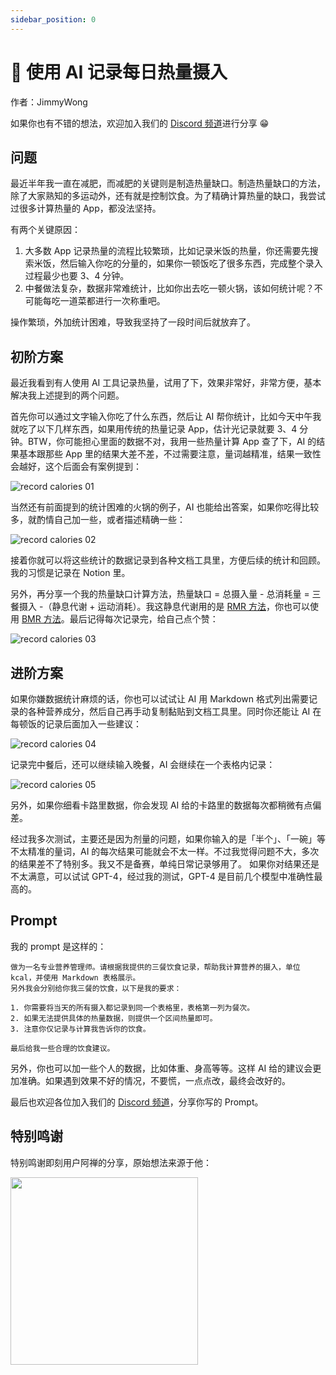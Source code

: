 ```yaml
---
sidebar_position: 0
---
```


# 🧮 使用 AI 记录每日热量摄入


作者：JimmyWong

如果你也有不错的想法，欢迎加入我们的 [Discord 频道](https://discord.gg/B7Z7wjuUPg)进行分享 😁

## 问题

最近半年我一直在减肥，而减肥的关键则是制造热量缺口。制造热量缺口的方法，除了大家熟知的多运动外，还有就是控制饮食。为了精确计算热量的缺口，我尝试过很多计算热量的 App，都没法坚持。

有两个关键原因：

1. 大多数 App 记录热量的流程比较繁琐，比如记录米饭的热量，你还需要先搜索米饭，然后输入你吃的分量的，如果你一顿饭吃了很多东西，完成整个录入过程最少也要 3、4 分钟。
2. 中餐做法复杂，数据非常难统计，比如你出去吃一顿火锅，该如何统计呢？不可能每吃一道菜都进行一次称重吧。

操作繁琐，外加统计困难，导致我坚持了一段时间后就放弃了。

## 初阶方案

最近我看到有人使用 AI 工具记录热量，试用了下，效果非常好，非常方便，基本解决我上述提到的两个问题。

首先你可以通过文字输入你吃了什么东西，然后让 AI 帮你统计，比如今天中午我就吃了以下几样东西，如果用传统的热量记录 App，估计光记录就要 3、4 分钟。BTW，你可能担心里面的数据不对，我用一些热量计算 App 查了下，AI 的结果基本跟那些 App 里的结果大差不差，不过需要注意，量词越精准，结果一致性会越好，这个后面会有案例提到：

![record calories 01](../../assets/img/record-calories-01.png)

当然还有前面提到的统计困难的火锅的例子，AI 也能给出答案，如果你吃得比较多，就酌情自己加一些，或者描述精确一些：

![record calories 02](../../assets/img/record-calories-02.png)

接着你就可以将这些统计的数据记录到各种文档工具里，方便后续的统计和回顾。我的习惯是记录在 Notion 里。

另外，再分享一个我的热量缺口计算方法，热量缺口 = 总摄入量 - 总消耗量 = 三餐摄入 -（静息代谢 + 运动消耗）。我这静息代谢用的是 [RMR 方法](https://purecalculators.com/zh-CN/rmr-resting-metabolic-rate-calculator)，你也可以使用 [BMR 方法](https://purecalculators.com/zh-CN/bmr-calculator)。最后记得每次记录完，给自己点个赞：

![record calories 03](../../assets/img/record-calories-03.png)

## 进阶方案

如果你嫌数据统计麻烦的话，你也可以试试让 AI 用 Markdown 格式列出需要记录的各种营养成分，然后自己再手动复制黏贴到文档工具里。同时你还能让 AI 在每顿饭的记录后面加入一些建议：

![record calories 04](../../assets/img/record-calories-04.png)

记录完中餐后，还可以继续输入晚餐，AI 会继续在一个表格内记录：

![record calories 05](../../assets/img/record-calories-05.png)

另外，如果你细看卡路里数据，你会发现 AI 给的卡路里的数据每次都稍微有点偏差。

经过我多次测试，主要还是因为剂量的问题，如果你输入的是「半个」、「一碗」等不太精准的量词，AI 的每次结果可能就会不太一样。不过我觉得问题不大，多次的结果差不了特别多。我又不是备赛，单纯日常记录够用了。
如果你对结果还是不太满意，可以试试 GPT-4，经过我的测试，GPT-4 是目前几个模型中准确性最高的。

## Prompt

我的 prompt 是这样的：

```
做为一名专业营养管理师。请根据我提供的三餐饮食记录，帮助我计算营养的摄入，单位 kcal，并使用 Markdown 表格展示。
另外我会分别给你我三餐的饮食，以下是我的要求：

1. 你需要将当天的所有摄入都记录到同一个表格里，表格第一列为餐次。
2. 如果无法提供具体的热量数据，则提供一个区间热量即可。
3. 注意你仅记录与计算我告诉你的饮食。

最后给我一些合理的饮食建议。
```

另外，你也可以加一些个人的数据，比如体重、身高等等。这样 AI 给的建议会更加准确。如果遇到效果不好的情况，不要慌，一点点改，最终会改好的。

最后也欢迎各位加入我们的 [Discord 频道](https://discord.gg/B7Z7wjuUPg)，分享你写的 Prompt。

## 特别鸣谢

特别鸣谢即刻用户阿禅的分享，原始想法来源于他：

<img src={recordCalories06} width="300" />
